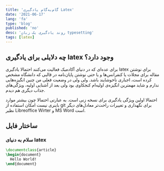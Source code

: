 ```yaml
---
title: 'گام‌به‌گام یادگیری Latex'
date: '2021-06-17'
lang: 'fa'
type: 'blog'
published: 'no'
desc: 'روند یادگیری یک زبان typesetting'
tags: [latex]
---
```


## چه دلایلی برای یادگیری latex وجود دارد؟

برای عده‌ای که در دنیای آکادمیک فعالیت می‌کنند احتمالا یادگیری latex برای نوشتن مقاله برای مجلات یا کنفرانس‌ها
و یا حتی نوشتن پایان‌نامه در قالبی که دانشگاه مشخص کرده است، اجباری ناخوشایند باشد. ولی
ولی در وضعیت فعلی من چنین انگیزه‌هایی ندارم و شاید مهمترین انگیزه‌ی اولیه‌ام کنجکاوی بود ولی
بعد از آشنایی اولیه، ویژگی‌های جذاب دیگری هم دیدم.

احتمالا اولین ویژگی یادگیری برای نسخه زنی است. به عبارتی احتمالا چون بیشتر موارد باینری نیست امکان استفاده از
git برای نگهداری و تغییرات راحت‌تر معادل‌های دیگر نظیر Libreoffice Wirter و MS Word است.

## ساختار فایل

### سلام به دنیای latex

```latex
\documentclass{article}
\begin{document}
  Hello World!
\end{document}
```
